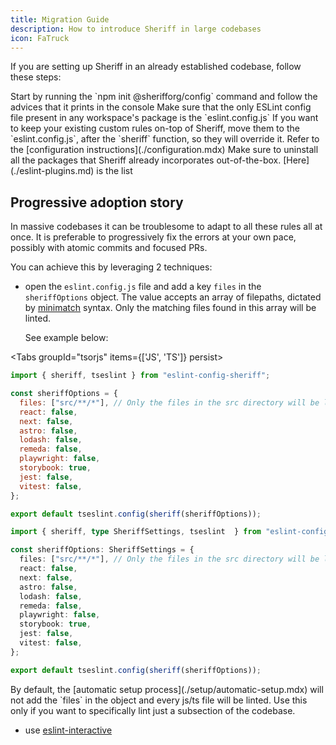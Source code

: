 ```yaml
---
title: Migration Guide
description: How to introduce Sheriff in large codebases
icon: FaTruck
---
```



If you are setting up Sheriff in an already established codebase, follow these steps:

<Steps>
  <Step>
  Start by running the `npm init @sherifforg/config` command and follow the advices that it prints in the console
  </Step>
  <Step>
  Make sure that the only ESLint config file present in any workspace's package is the `eslint.config.js`
  </Step>
  <Step>
  If you want to keep your existing custom rules on-top of Sheriff, move them to the `eslint.config.js`, after the `sheriff` function, so they will override it. Refer to the [configuration instructions](./configuration.mdx)
  </Step>
  <Step>
  Make sure to uninstall all the packages that Sheriff already incorporates out-of-the-box. [Here](./eslint-plugins.md) is the list
  </Step>
</Steps>

## Progressive adoption story

In massive codebases it can be troublesome to adapt to all these rules all at once. It is preferable to progressively fix the errors at your own pace, possibly with atomic commits and focused PRs.

You can achieve this by leveraging 2 techniques:

- open the `eslint.config.js` file and add a key `files` in the `sheriffOptions` object. The value accepts an array of filepaths, dictated by [minimatch](https://github.com/isaacs/minimatch) syntax. Only the matching files found in this array will be linted.

  See example below:

<Tabs groupId="tsorjs" items={['JS', 'TS']} persist>
  <Tab value="JS">

```js title="eslint.config.js"
import { sheriff, tseslint } from "eslint-config-sheriff";

const sheriffOptions = {
  files: ["src/**/*"], // Only the files in the src directory will be linted. [!code highlight]
  react: false,
  next: false,
  astro: false,
  lodash: false,
  remeda: false,
  playwright: false,
  storybook: true,
  jest: false,
  vitest: false,
};

export default tseslint.config(sheriff(sheriffOptions));
```

</Tab>
<Tab value="TS">

```ts title="eslint.config.ts"
import { sheriff, type SheriffSettings, tseslint  } from "eslint-config-sheriff";

const sheriffOptions: SheriffSettings = {
  files: ["src/**/*"], // Only the files in the src directory will be linted. [!code highlight]
  react: false,
  next: false,
  astro: false,
  lodash: false,
  remeda: false,
  playwright: false,
  storybook: true,
  jest: false,
  vitest: false,
};

export default tseslint.config(sheriff(sheriffOptions));
```

  </Tab>
</Tabs>

<Callout title="Info">
By default, the [automatic setup process](./setup/automatic-setup.mdx) will not add the `files` in the object and every js/ts file will be linted. Use this only if you want to specifically lint just a subsection of the codebase.
</Callout>

- use [eslint-interactive](https://github.com/mizdra/eslint-interactive)
